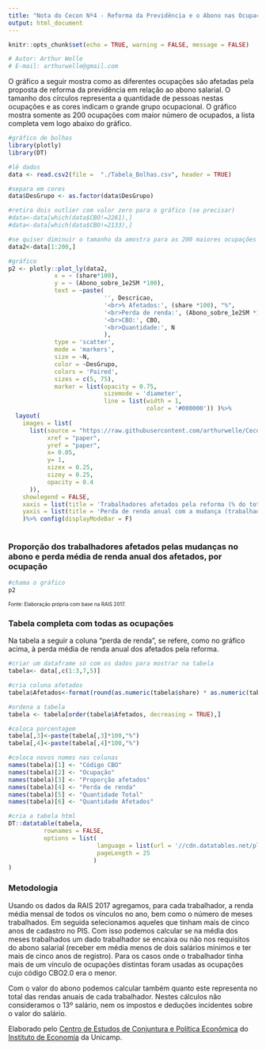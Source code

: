 ---
title: "Nota do Cecon Nº4 - Reforma da Previdência e o Abono nas Ocupações"
output: html_document
---

```{r setup, include=FALSE}
knitr::opts_chunk$set(echo = TRUE, warning = FALSE, message = FALSE)

# Autor: Arthur Welle
# E-mail: arthurwelle@gmail.com
```

  O gráfico a seguir mostra como as diferentes ocupações são afetadas pela proposta de reforma da previdência em relação ao abono salarial. O tamanho dos círculos representa a quantidade de pessoas nestas ocupações e as cores indicam o grande grupo ocupacional. O gráfico mostra somente as 200 ocupações com maior número de ocupados, a lista completa vem logo abaixo do gráfico.

```{r dados, include=TRUE, message=FALSE, warning=FALSE, eval=TRUE, echo=FALSE}
#gráfico de bolhas
library(plotly)
library(DT)

#lê dados
data <- read.csv2(file =  "./Tabela_Bolhas.csv", header = TRUE)

#separa em cores
data$DesGrupo <- as.factor(data$DesGrupo)

#retira dois outlier com valor zero para o gráfico (se precisar)
#data<-data[which(data$CBO!=2261),]
#data<-data[which(data$CBO!=2133),]

#se quiser diminuir o tamanho da amostra para as 200 maiores ocupações use este
data2<-data[1:200,]

```

```{r grafico2, include=TRUE, message=FALSE, warning=FALSE, eval=TRUE, echo=FALSE}
#gráfico
p2 <- plotly::plot_ly(data2, 
             x = ~ (share*100), 
             y = ~ (Abono_sobre_1e2SM *100), 
             text = ~paste(
                           '', Descricao,
                           '<br>% Afetados:', (share *100), "%",
                           '<br>Perda de renda:', (Abono_sobre_1e2SM *100), "%",
                           '<br>CBO:', CBO,
                           '<br>Quantidade:', N
                           ), 
             type = 'scatter', 
             mode = 'markers', 
             size = ~N,
             color = ~DesGrupo, 
             colors = 'Paired',
             sizes = c(5, 75),
             marker = list(opacity = 0.75, 
                           sizemode = 'diameter',
                           line = list(width = 1,
                                       color = '#000000')) )%>%
  layout(
    images = list(
      list(source = "https://raw.githubusercontent.com/arthurwelle/Cecon/master/logo_vazio%20CECON.png",
           xref = "paper",
           yref = "paper",
           x= 0.05,
           y= 1,
           sizex = 0.25,
           sizey = 0.25,
           opacity = 0.4
      )),
    showlegend = FALSE,
    xaxis = list(title = 'Trabalhadores afetados pela reforma (% do total)'),
    yaxis = list(title = 'Perda de renda anual com a mudança (trabalhadores afetados)(%)')
    )%>% config(displayModeBar = F)
      

```

### **Proporção dos trabalhadores afetados pelas mudanças no abono e perda média de renda anual dos afetados, por ocupação**

```{r grafico2b, fig.height = 6, fig.width = 10, include=TRUE, message=FALSE, warning=FALSE, eval=TRUE, echo=FALSE}
#chama o gráfico
p2

```

<font size="-2">Fonte: Elaboração própria com base na RAIS 2017.</font> 

### **Tabela completa com todas as ocupações**

  Na tabela a seguir a coluna "perda de renda", se refere, como no gráfico acima, à perda média de renda anual dos afetados pela reforma.

```{r tabela, include=TRUE, message=FALSE, warning=FALSE, eval=TRUE, echo=FALSE}
#criar um dataframe só com os dados para mostrar na tabela
tabela<- data[,c(1:3,7,5)]

#cria coluna afetados
tabela$Afetados<-format(round(as.numeric(tabela$share) * as.numeric(tabela$N), 0), nsmall = 0)  

#ordena a tabela
tabela <- tabela[order(tabela$Afetados, decreasing = TRUE),] 

#coloca porcentagem
tabela[,3]<-paste(tabela[,3]*100,"%")
tabela[,4]<-paste(tabela[,4]*100,"%")

#coloca novos nomes nas colunas
names(tabela)[1] <- "Código CBO"
names(tabela)[2] <- "Ocupação"
names(tabela)[3] <- "Proporção afetados"
names(tabela)[4] <- "Perda de renda"
names(tabela)[5] <- "Quantidade Total"
names(tabela)[6] <- "Quantidade Afetados"

#cria a tabela html
DT::datatable(tabela, 
          rownames = FALSE,
          options = list(
                         language = list(url = '//cdn.datatables.net/plug-ins/1.10.11/i18n/Portuguese.json'),
                         pageLength = 25
                        )
)


```

### **Metodologia**

  Usando os dados da RAIS 2017 agregamos, para cada trabalhador, a renda média mensal de todos os vínculos no ano, bem como o número de meses trabalhados. Em seguida selecionamos aqueles que tinham mais de cinco anos de cadastro no PIS. Com isso podemos calcular se na média dos meses trabalhados um dado trabalhador se encaixa ou não nos requisitos do abono salarial (receber em média menos de dois salários mínimos e ter mais de cinco anos de registro). Para os casos onde o trabalhador tinha mais de um vínculo de ocupações distintas foram usadas as ocupações cujo código CBO2.0 era o menor. 
  
  Com o valor do abono podemos calcular também quanto este representa no total das rendas anuais de cada trabalhador. Nestes cálculos não consideramos o 13º salário, nem os impostos e deduções incidentes sobre o valor do salário.
  
  Elaborado pelo <a href="http://www.eco.unicamp.br/cecon/">Centro de Estudos de Conjuntura e Política Econômica</a> do <a href="http://www.eco.unicamp.br/">Instituto de Economia</a> da Unicamp. 




